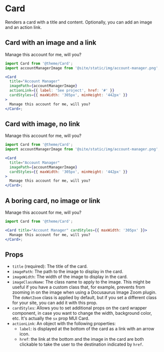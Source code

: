 # Card

Renders a card with a title and content. Optionally, you can add an image and an
action link.


## Card with an image and a link

<div
  style={{
    display: 'flex',
    alignItems: 'center',
    justifyContent: 'center',
    padding: '2rem',
    backgroundColor: '#f5f5f5',
    margin: '2rem 0',
  }}
>
  <Card
    title="Account Manager"
    imagePath={accountManagerImage}
    actionLink={{ label: 'See project', href: '#' }}
    cardStyles={{ maxWidth: '305px', minHeight: '442px' }}
  >
    Manage this account for me, will you?
  </Card>
</div>

<Collapsible title="Show code">

```jsx
import Card from '@theme/Card';
import accountManagerImage from '@site/static/img/account-manager.png';

<Card
  title="Account Manager"
  imagePath={accountManagerImage}
  actionLink={{ label: 'See project', href: '#' }}
  cardStyles={{ maxWidth: '305px', minHeight: '442px' }}
>
  Manage this account for me, will you?
</Card>;
```

</Collapsible>

## Card with image, no link

<div
  style={{
    display: 'flex',
    alignItems: 'center',
    justifyContent: 'center',
    padding: '2rem',
    backgroundColor: '#f5f5f5',
    margin: '2rem 0',
  }}
>
  <Card
    title="Account Manager"
    imagePath={accountManagerImage}
    cardStyles={{ maxWidth: '305px', minHeight: '442px' }}
  >
    Manage this account for me, will you?
  </Card>
</div>

<Collapsible title="Show code">

```jsx
import Card from '@theme/Card';
import accountManagerImage from '@site/static/img/account-manager.png';

<Card
  title="Account Manager"
  imagePath={accountManagerImage}
  cardStyles={{ maxWidth: '305px', minHeight: '442px' }}
>
  Manage this account for me, will you?
</Card>;
```

</Collapsible>

## A boring card, no image or link

<div
  style={{
    display: 'flex',
    alignItems: 'center',
    justifyContent: 'center',
    padding: '2rem',
    backgroundColor: '#f5f5f5',
    margin: '2rem 0',
  }}
>
  <Card title="Account Manager" cardStyles={{ maxWidth: '305px' }}>
    Manage this account for me, will you?
  </Card>
</div>

<Collapsible title="Show code">

```jsx
import Card from '@theme/Card';

<Card title="Account Manager" cardStyles={{ maxWidth: '305px' }}>
  Manage this account for me, will you?
</Card>;
```

</Collapsible>

## Props

- `title` (required): The title of the card.
- `imagePath`: The path to the image to display in the card.
- `imageWidth`: The width of the image to display in the card.
- `imageClassName`: The class name to apply to the image. This might be useful
  if you have a custom class that, for example, prevents from zooming in on the
  image when using a Docusaurus Image Zoom plugin. The `doNotZoom` class is
  applied by default, but if you set a different class for your site, you can
  add it with this prop.
- `cardStyles`: Allows you to set additional props on the card wrapper
  component, in case you want to change the width, background color, etc. It's
  actually the `sx` prop MUI Card.
- `actionLink`: An object with the following properties:
  - `label`: is displayed at the bottom of the card as a link with an arrow
    icon.
  - `href`: the link at the bottom and the image in the card are both clickable
    to take the user to the destination indicated by `href`.
